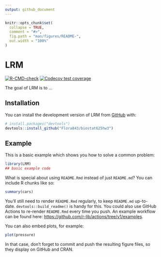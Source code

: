 ```yaml
---
output: github_document
---
```


<!-- README.md is generated from README.Rmd. Please edit that file -->

```r
knitr::opts_chunk$set(
  collapse = TRUE,
  comment = "#>",
  fig.path = "man/figures/README-",
  out.width = "100%"
)
```

# LRM

<!-- badges: start -->
[![R-CMD-check](https://github.com/Flora843/biostat625hw3/actions/workflows/R-CMD-check.yaml/badge.svg)](https://github.com/Flora843/biostat625hw3/actions/workflows/R-CMD-check.yaml)
[![Codecov test coverage](https://codecov.io/gh/Flora843/biostat625hw3/branch/main/graph/badge.svg)](https://app.codecov.io/gh/Flora843/biostat625hw3?branch=main)
<!-- badges: end -->

The goal of LRM is to ...

## Installation

You can install the development version of LRM from [GitHub](https://github.com/) with:

``` r
# install.packages("devtools")
devtools::install_github("Flora843/biostat625hw3")
```

## Example

This is a basic example which shows you how to solve a common problem:

```r
library(LRM)
## basic example code
```

What is special about using `README.Rmd` instead of just `README.md`? You can include R chunks like so:

```r
summary(cars)
```

You'll still need to render `README.Rmd` regularly, to keep `README.md` up-to-date. `devtools::build_readme()` is handy for this. You could also use GitHub Actions to re-render `README.Rmd` every time you push. An example workflow can be found here: <https://github.com/r-lib/actions/tree/v1/examples>.

You can also embed plots, for example:

```r
plot(pressure)
```

In that case, don't forget to commit and push the resulting figure files, so they display on GitHub and CRAN.
